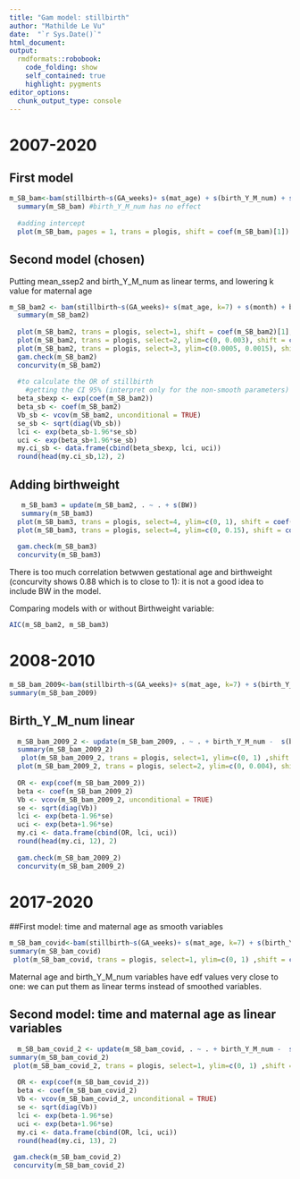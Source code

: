 ```yaml
---
title: "Gam model: stillbirth"
author: "Mathilde Le Vu"
date:  "`r Sys.Date()`"
html_document: 
output:
  rmdformats::robobook:
    code_folding: show
    self_contained: true
    highlight: pygments
editor_options: 
  chunk_output_type: console
---
```


# 2007-2020
## First model
```r
m_SB_bam<-bam(stillbirth~s(GA_weeks)+ s(mat_age) + s(birth_Y_M_num) + s(month) +s(mean_ssep2) + Urban3 + Language + mother_nationality_cat2,family="binomial", data=bevn_eco_in6)
  summary(m_SB_bam) #birth_Y_M_num has no effect
 
  #adding intercept
  plot(m_SB_bam, pages = 1, trans = plogis, shift = coef(m_SB_bam)[1])
```

## Second model (chosen)
Putting mean_ssep2 and birth_Y_M_num as linear terms, and lowering k value for maternal age

```r
m_SB_bam2 <- bam(stillbirth~s(GA_weeks)+ s(mat_age, k=7) + s(month) + birth_Y_M_num + mean_ssep2 + Urban3 + Language + mother_nationality_cat2,family="binomial", data=bevn_eco_in6)
  summary(m_SB_bam2)
  
  plot(m_SB_bam2, trans = plogis, select=1, shift = coef(m_SB_bam2)[1], shade = TRUE, shade.col = "lightblue") #GA
  plot(m_SB_bam2, trans = plogis, select=2, ylim=c(0, 0.003), shift = coef(m_SB_bam2)[1], shade = TRUE, shade.col = "lightblue") #mat age
  plot(m_SB_bam2, trans = plogis, select=3, ylim=c(0.0005, 0.0015), shift = coef(m_SB_bam2)[1], shade = TRUE, shade.col = "lightblue") #month
  gam.check(m_SB_bam2) 
  concurvity(m_SB_bam2)
  
  #to calculate the OR of stillbirth
    #getting the CI 95% (interpret only for the non-smooth parameters)
  beta_sbexp <- exp(coef(m_SB_bam2))
  beta_sb <- coef(m_SB_bam2)
  Vb_sb <- vcov(m_SB_bam2, unconditional = TRUE)
  se_sb <- sqrt(diag(Vb_sb))
  lci <- exp(beta_sb-1.96*se_sb)
  uci <- exp(beta_sb+1.96*se_sb)
  my.ci_sb <- data.frame(cbind(beta_sbexp, lci, uci))
  round(head(my.ci_sb,12), 2)
```

## Adding birthweight
```r
   m_SB_bam3 = update(m_SB_bam2, . ~ . + s(BW))
   summary(m_SB_bam3)
  plot(m_SB_bam3, trans = plogis, select=4, ylim=c(0, 1), shift = coef(m_SB_bam3)[1], shade = TRUE, shade.col = "lightblue") #BW with whole CI
  plot(m_SB_bam3, trans = plogis, select=4, ylim=c(0, 0.15), shift = coef(m_SB_bam3)[1], shade = TRUE, shade.col = "lightblue") #BW
  
  gam.check(m_SB_bam3) 
  concurvity(m_SB_bam3)
```
There is too much correlation betwwen gestational age and birthweight (concurvity shows 0.88 which is to close to 1): it is not a good idea to include BW in the model.

Comparing models with or without Birthweight variable:

```r
AIC(m_SB_bam2, m_SB_bam3)
```


# 2008-2010
```r
m_SB_bam_2009<-bam(stillbirth~s(GA_weeks)+ s(mat_age, k=7) + s(birth_Y_M_num) + mean_ssep2 + Urban3 + Language + mother_nationality_cat2,family="binomial", data=bevn_eco_in6_2008_10)
summary(m_SB_bam_2009)
```

## Birth_Y_M_num linear

```r
  m_SB_bam_2009_2 <- update(m_SB_bam_2009, . ~ . + birth_Y_M_num -  s(birth_Y_M_num))
  summary(m_SB_bam_2009_2)
   plot(m_SB_bam_2009_2, trans = plogis, select=1, ylim=c(0, 1) ,shift = coef(m_SB_bam_2009_2)[1], shade = TRUE, shade.col = "lightblue") #GA
  plot(m_SB_bam_2009_2, trans = plogis, select=2, ylim=c(0, 0.004), shift = coef(m_SB_bam_2009_2)[1], shade = TRUE, shade.col = "lightblue") #mat age
  
  OR <- exp(coef(m_SB_bam_2009_2))
  beta <- coef(m_SB_bam_2009_2)
  Vb <- vcov(m_SB_bam_2009_2, unconditional = TRUE)
  se <- sqrt(diag(Vb))
  lci <- exp(beta-1.96*se)
  uci <- exp(beta+1.96*se)
  my.ci <- data.frame(cbind(OR, lci, uci))
  round(head(my.ci, 12), 2)
  
  gam.check(m_SB_bam_2009_2)
  concurvity(m_SB_bam_2009_2)
```

# 2017-2020
##First model: time and maternal age as smooth variables
```r
m_SB_bam_covid<-bam(stillbirth~s(GA_weeks)+ s(mat_age, k=7) + s(birth_Y_M_num) +  mean_ssep2 + Urban3 + Language + mother_nationality_cat2,family="binomial", data=bevn_eco_in6_2017_20)
summary(m_SB_bam_covid)
 plot(m_SB_bam_covid, trans = plogis, select=1, ylim=c(0, 1) ,shift = coef(m_SB_bam_covid)[1], shade = TRUE, shade.col = "lightblue") #GA

```
Maternal age and birth_Y_M_num variables have edf values very close to one: we can put them as linear terms instead of smoothed variables.

## Second model: time and maternal age as linear variables

```r
  m_SB_bam_covid_2 <- update(m_SB_bam_covid, . ~ . + birth_Y_M_num -  s(birth_Y_M_num) + mat_age - s(mat_age, k=7))
summary(m_SB_bam_covid_2)
 plot(m_SB_bam_covid_2, trans = plogis, select=1, ylim=c(0, 1) ,shift = coef(m_SB_bam_covid_2)[1], shade = TRUE, shade.col = "lightblue") #GA
 
  OR <- exp(coef(m_SB_bam_covid_2))
  beta <- coef(m_SB_bam_covid_2)
  Vb <- vcov(m_SB_bam_covid_2, unconditional = TRUE)
  se <- sqrt(diag(Vb))
  lci <- exp(beta-1.96*se)
  uci <- exp(beta+1.96*se)
  my.ci <- data.frame(cbind(OR, lci, uci))
  round(head(my.ci, 13), 2)
  
 gam.check(m_SB_bam_covid_2)
 concurvity(m_SB_bam_covid_2)
```